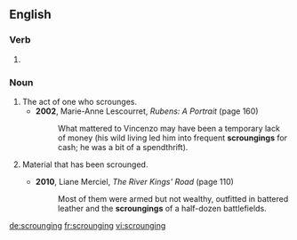 ==English==

===Verb===
{{head|en|present participle}}

# {{present participle of|scrounge|lang=en}}

===Noun===
{{en-noun}}

# The act of one who scrounges.
#* '''2002''', Marie-Anne Lescourret, ''Rubens: A Portrait'' (page 160)
#*: What mattered to Vincenzo may have been a temporary lack of money (his wild living led him into frequent '''scroungings''' for cash; he was a bit of a spendthrift).
# {{context|in the plural|lang=en}} Material that has been scrounged.
#* '''2010''', Liane Merciel, ''The River Kings' Road'' (page 110)
#*: Most of them were armed but not wealthy, outfitted in battered leather and the '''scroungings''' of a half-dozen battlefields.

[[de:scrounging]]
[[fr:scrounging]]
[[vi:scrounging]]